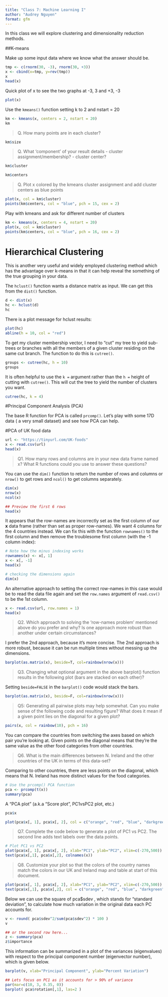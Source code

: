 ```yaml
---
title: "Class 7: Machine Learning I"
author: "Audrey Nguyen"
format: gfm
---
```


In this class we will explore clustering and dimensionality reduction methods.

##K-means

Make up some input data where we know what the answer should be. 

```r
tmp <- c(rnorm(30, -3), rnorm(30, +3))
x <- cbind(x=tmp, y=rev(tmp))
x
head(x)
```
Quick plot of x to see the two graphs at -3, 3 and +3, -3
```r
plot(x)
```

Use the `kmeans()` function setting k to 2 and nstart = 20
```r
km <- kmeans(x, centers = 2, nstart = 20)
km
```

> Q. How many points are in each cluster?

```r
km$size
```

> Q. What 'component' of your result details 
  - cluster assignment/membership?
  - cluster center?

```r
km$cluster
```

```r
km$centers
```
> Q. Plot x colored by the kmeans cluster assignment and add cluster centers as blue points

```r
plot(x, col = km$cluster)
points(km$centers, col = "blue", pch = 15, cex = 2)
```
Play with kmeans and ask for different number of clusters
```r
km <- kmeans(x, centers = 4, nstart = 20)
plot(x, col = km$cluster)
points(km$centers, col = "blue", pch = 16, cex = 2)
```

# Hierarchical Clustering

This is another very useful and widely employed clustering method which has the advantage over k-means in that it can help reveal the something of the true grouping in your data.

The `hclust()` function wants a distance matrix as input. We can get this from the `dist()` function. 

```r
d <- dist(x)
hc <- hclust(d)
hc
```

There is a plot message for hclust results:

```r
plot(hc)
abline(h = 10, col = "red")
```

To get my cluster membership vector, I need to "cut" my tree to yield sub-trees or branches with all the members of a given cluster residing on the same cut branch. The function to do this is `cutree()`. 

```r
groups <- cutree(hc, h = 10)
groups
```

It is often helpful to use the `k = ` argument rather than the `h = ` height of cutting with `cutree()`. This will cut the tree to yield the number of clusters you want. 
```r
cutree(hc, k = 4)
```

#Principal Component Analysis (PCA)

The base R function for PCA is called `prcomp()`. 
Let's play with some 17D data ( a very small dataset) and see how PCA can help. 

#PCA of UK food data

```r
url <- "https://tinyurl.com/UK-foods"
x <- read.csv(url)
head(x)
```
> Q1. How many rows and columns are in your new data frame named x? What R functions could you use to answer these questions?

You can use the `dim()` function to return the number of rows and columns or `nrow()` to get rows and `ncol()` to get columns separately. 

```r
dim(x)
nrow(x)
ncol(x)
```

```r
## Preview the first 6 rows
head(x)
```

It appears that the row-names are incorrectly set as the first column of our **x** data frame (rather than set as proper row-names). We want 4 columns for the 4 countries instead. We can fix this with the function `rownames()` to the first column and then remove the troublesome first column (with the -1 column index):

```r
# Note how the minus indexing works
rownames(x) <- x[, 1]
x <- x[, -1]
head(x)
```

```r
# checking the dimensions again
dim(x)
```

An alternative approach to setting the correct row-names in this case would be to read the data file again and set the `row.names` argument of `read.csv()` to be the 1st column.

```r
x <- read.csv(url, row.names = 1)
head(x)
```

> Q2. Which approach to solving the ‘row-names problem’ mentioned above do you prefer and why? Is one approach more robust than another under certain circumstances? 

I prefer the 2nd approach, because it's more concise. The 2nd approach is more robust, because it can be run multiple times without messing up the dimensions. 

```r
barplot(as.matrix(x), beside=T, col=rainbow(nrow(x)))
```
> Q3. Changing what optional argument in the above barplot() function results in the following plot (bars are stacked on each other)?

Setting `beside=FALSE` in the `barplot()` code would stack the bars. 
```r
barplot(as.matrix(x), beside=F, col=rainbow(nrow(x)))
```

> Q5: Generating all pairwise plots may help somewhat. Can you make sense of the following code and resulting figure? What does it mean if a given point lies on the diagonal for a given plot?

```r
pairs(x, col = rainbow(10), pch = 16)
```

You can compare the countries from switching the axes based on which pair you're looking at. Given points on the diagonal means that they're the same value as the other food categories from other countries. 

> Q6. What is the main differences between N. Ireland and the other countries of the UK in terms of this data-set?

Comparing to other countries, there are less points on the diagonal, which means that N. Ireland has more distinct values for the food categories.

```r
# Use the prcomp() PCA function
pca <- prcomp(t(x))
summary(pca)
```

A "PCA plot" (a.k.a "Score plot", PC1vsPC2 plot, etc.)

```r
pca$x
```

```r
plot(pca$x[, 1], pca$x[, 2], col = c("orange", "red", "blue", "darkgreen"), pch = 15)
```

> Q7. Complete the code below to generate a plot of PC1 vs PC2. The second line adds text labels over the data points.

```r
# Plot PC1 vs PC2
plot(pca$x[, 1], pca$x[, 2], xlab="PC1", ylab="PC2", xlim=c(-270,500))
text(pca$x[,1], pca$x[,2], colnames(x))
```

> Q8. Customize your plot so that the colors of the country names match the colors in our UK and Ireland map and table at start of this document.

```r
plot(pca$x[, 1], pca$x[, 2], xlab="PC1", ylab="PC2", xlim=c(-270,500))
text(pca$x[,1], pca$x[,2], col = c("orange", "red", "blue", "darkgreen"), colnames(x))
```

Below we can use the square of pca$sdev , which stands for “standard deviation”, to calculate how much variation in the original data each PC accounts for.

```r
v <- round( pca$sdev^2/sum(pca$sdev^2) * 100 )
v
```

```r
## or the second row here...
z <- summary(pca)
z$importance
```

This information can be summarized in a plot of the variances (eigenvalues) with respect to the principal component number (eigenvector number), which is given below.

```r
barplot(v, xlab="Principal Component", ylab="Percent Variation")
```

```r
## Lets focus on PC1 as it accounts for > 90% of variance 
par(mar=c(10, 3, 0.35, 0))
barplot( pca$rotation[,1], las=2 )
```

